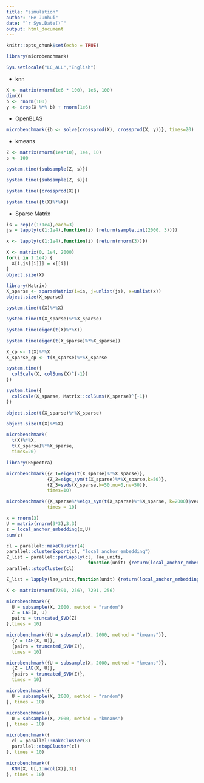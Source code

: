 ```yaml
---
title: "simulation"
author: "He Junhui"
date: "`r Sys.Date()`"
output: html_document
---
```


```r
knitr::opts_chunk$set(echo = TRUE)
```

```r
library(microbenchmark)
```

```r
Sys.setlocale("LC_ALL","English")
```

+ knn

```r
X <- matrix(rnorm(1e6 * 100), 1e6, 100)
dim(X)
b <- rnorm(100)
y <- drop(X %*% b) + rnorm(1e6)
```


+ OpenBLAS
```r
microbenchmark({b <- solve(crossprod(X), crossprod(X, y))}, times=20)
```

+ kmeans
```r
Z <- matrix(rnorm(1e4*10), 1e4, 10)
s <- 100
```

```r
system.time({subsample(Z, s)})
```
```r
system.time({subsample(Z, s)})
```

```r
system.time({crossprod(X)})
```
```r
system.time({t(X)%*%X})
```
+ Sparse Matrix
```r
is = rep(c(1:1e4),each=3)
js = lapply(c(1:1e4),function(i) {return(sample.int(2000, 3))})
```

```r
x <- lapply(c(1:1e4),function(i) {return(rnorm(3))})
```

```r
X <- matrix(0, 1e4, 2000)
for(i in 1:1e4) {
  X[i,js[[i]]] = x[[i]]
}
object.size(X)
```

```r
library(Matrix)
X_sparse <- sparseMatrix(i=is, j=unlist(js), x=unlist(x))
object.size(X_sparse)
```

```r
system.time(t(X)%*%X)
```
```r
system.time(t(X_sparse)%*%X_sparse)
```

```r
system.time(eigen(t(X)%*%X))
```

```r
system.time(eigen(t(X_sparse)%*%X_sparse))
```
```r
X_cp <- t(X)%*%X
X_sparse_cp <- t(X_sparse)%*%X_sparse
```

```r
system.time({
  colScale(X, colSums(X)^{-1})
})
```

```r
system.time({
  colScale(X_sparse, Matrix::colSums(X_sparse)^{-1})
})
```

```r
object.size(t(X_sparse)%*%X_sparse)
```

```r
object.size(t(X)%*%X)
```

```r
microbenchmark(
  t(X)%*%X,
  t(X_sparse)%*%X_sparse, 
  times=20)
```

```r
library(RSpectra)
```

```r
microbenchmark({Z_1=eigen(t(X_sparse)%*%X_sparse)},
               {Z_2=eigs_sym(t(X_sparse)%*%X_sparse,k=50)},
               {Z_3=svds(X_sparse,k=50,nu=0,nv=50)},
               times=10)
```
```r
microbenchmark({X_sparse%*%eigs_sym(t(X_sparse)%*%X_sparse, k=2000)$vectors},
               times = 10)
```
```r
x = rnorm(3)
U = matrix(rnorm(3*3),3,3)
z = local_anchor_embedding(x,U)
sum(z)
```

```r
cl = parallel::makeCluster(4)
parallel::clusterExport(cl, "local_anchor_embedding")
Z_list = parallel::parLapply(cl, lae_units,
                              function(unit) {return(local_anchor_embedding(unit[[1]], unit[[2]]))})
parallel::stopCluster(cl)
```

```r
Z_list = lapply(lae_units,function(unit) {return(local_anchor_embedding(unit[[1]], unit[[2]]))})
```

```r
X <- matrix(rnorm(7291, 256), 7291, 256)
```

```r
microbenchmark({
  U = subsample(X, 2000, method = "random")
  Z = LAE(X, U)
  pairs = truncated_SVD(Z)
},times = 10)
```
```r
microbenchmark({U = subsample(X, 2000, method = "kmeans")},
  {Z = LAE(X, U)},
  {pairs = truncated_SVD(Z)},
  times = 10)
```
```r
microbenchmark({U = subsample(X, 2000, method = "kmeans")},
  {Z = LAE(X, U)},
  {pairs = truncated_SVD(Z)},
  times = 10)
```

```r
microbenchmark({
  U = subsample(X, 2000, method = "random")
}, times = 10)
```

```r
microbenchmark({
  U = subsample(X, 2000, method = "kmeans")
}, times = 10)
```
```r
microbenchmark({
  cl = parallel::makeCluster(8)
  parallel::stopCluster(cl)
}, times = 10)
```
```r
microbenchmark({
  KNN(X, U[,1:ncol(X)],3L)
}, times = 10)
```

